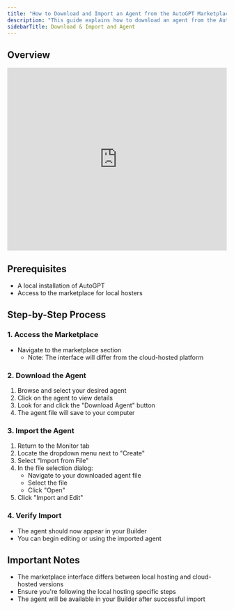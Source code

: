 ```yaml
---
title: "How to Download and Import an Agent from the AutoGPT Marketplace (Local Hosting)"
description: "This guide explains how to download an agent from the AutoGPT marketplace and import it into your locally hosted instance."
sidebarTitle: Download & Import and Agent
---
```


## **Overview**

<iframe width="100%" height="420" src="https://www.youtube.com/embed/eTg2kbJdBIw" title="Download &amp; Import an Agent for Local Host Users in AutoGPT" frameborder="0" allow="accelerometer; autoplay; clipboard-write; encrypted-media; gyroscope; picture-in-picture; web-share" referrerpolicy="strict-origin-when-cross-origin" allowfullscreen></iframe>

## **Prerequisites**
* A local installation of AutoGPT
* Access to the marketplace for local hosters

## **Step-by-Step Process**

### **1. Access the Marketplace**
* Navigate to the marketplace section
    * Note: The interface will differ from the cloud-hosted platform

### **2. Download the Agent**
1. Browse and select your desired agent
2. Click on the agent to view details
3. Look for and click the "Download Agent" button
4. The agent file will save to your computer

### **3. Import the Agent**
1. Return to the Monitor tab
2. Locate the dropdown menu next to "Create"
3. Select "Import from File"
4. In the file selection dialog:
    * Navigate to your downloaded agent file
    * Select the file
    * Click "Open"
5. Click "Import and Edit"

### **4. Verify Import**
* The agent should now appear in your Builder
* You can begin editing or using the imported agent

##  **Important Notes**
* The marketplace interface differs between local hosting and cloud-hosted versions
* Ensure you're following the local hosting specific steps
* The agent will be available in your Builder after successful import
